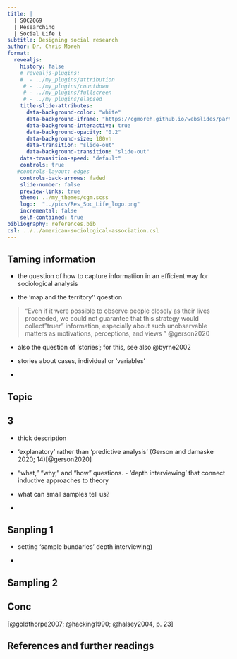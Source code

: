 ```yaml
---
title: |
  | SOC2069
  | Researching 
  | Social Life 1
subtitle: Designing social research
author: Dr. Chris Moreh
format: 
  revealjs:
    history: false
    # revealjs-plugins:
    #  - ../my_plugins/attribution
     # - ../my_plugins/countdown
     # - ../my_plugins/fullscreen
     # - ../my_plugins/elapsed
    title-slide-attributes:
      data-background-color: "white"
      data-background-iframe: "https://cgmoreh.github.io/webslides/particles-bkg/particles.html"
      data-background-interactive: true
      data-background-opacity: "0.2"
      data-background-size: 100vh
      data-transition: "slide-out"
      data-background-transition: "slide-out"
    data-transition-speed: "default"
    controls: true
   #controls-layout: edges
    controls-back-arrows: faded
    slide-number: false
    preview-links: true
    theme: ../my_themes/cgm.scss
    logo:  "../pics/Res_Soc_Life_logo.png"
    incremental: false
    self-contained: true
bibliography: references.bib
csl: ../../american-sociological-association.csl
---
```


## Taming information

-   the question of how to capture informatiion in an efficient way for sociological analysis

-   the 'map and the territory'' qoestion

> "Even if it were possible to observe people closely as their lives proceeded, we could not guarantee that this strategy would collect "truer" information, especially about such unobservable matters as motivations, perceptions, and views " @gerson2020

-   also the question of 'stories'; for this, see also @byrne2002

-   stories about cases, individual or 'variables'

-   

## Topic

## 3

-   thick description

-   'explanatory' rather than 'predictive analysis' (Gerson and damaske 2020; 14)[@gerson2020]

-   "what," "why," and "how" questions. - 'depth interviewing' that connect inductive approaches to theory

-   what can small samples tell us?

-   

## Sanpling 1

-   setting 'sample bundaries' depth interviewing)

-   

## Sampling 2

## Conc

[@goldthorpe2007; @hacking1990; @halsey2004, p. 23]

## References and further readings
